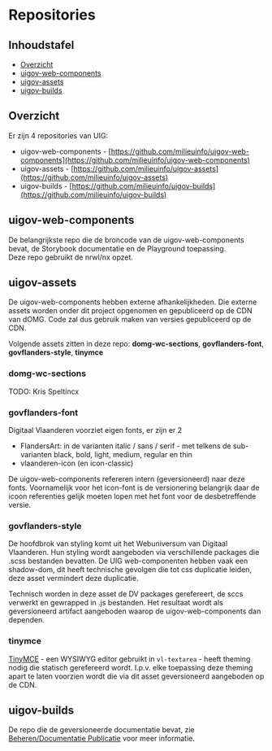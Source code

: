 
<Meta title="Beheren/Repositories"/>

# Repositories

## Inhoudstafel

- [Overzicht](#overzicht)
- [uigov-web-components](#uigov-web-components)
- [uigov-assets](#uigov-assets)
- [uigov-builds](#uigov-builds)


## Overzicht

Er zijn 4 repositories van UIG:
- uigov-web-components - [https://github.com/milieuinfo/uigov-web-components](https://github.com/milieuinfo/uigov-web-components)
- uigov-assets - [https://github.com/milieuinfo/uigov-assets](https://github.com/milieuinfo/uigov-assets)
- uigov-builds - [https://github.com/milieuinfo/uigov-builds](https://github.com/milieuinfo/uigov-builds)


## uigov-web-components

De belangrijkste repo die de broncode van de uigov-web-components bevat, de Storybook documentatie en de Playground
toepassing.<br/>
Deze repo gebruikt de nrwl/nx opzet.


## uigov-assets

De uigov-web-components hebben externe afhankelijkheden.  Die externe assets worden onder dit project opgenomen en
gepubliceerd op de CDN van dOMG. Code zal dus gebruik maken van versies gepubliceerd op de CDN.

Volgende assets zitten in deze repo: __domg-wc-sections__, __govflanders-font__, __govflanders-style__, __tinymce__

### domg-wc-sections

TODO: Kris Speltincx

### govflanders-font

Digitaal Vlaanderen voorziet eigen fonts, er zijn er 2
-  FlandersArt: in de varianten italic / sans / serif - met telkens de sub-varianten black, bold, light, medium, regular
   en thin
-  vlaanderen-icon (en icon-classic)

De uigov-web-components refereren intern (geversioneerd) naar deze fonts. Voornamelijk voor het icon-font is de
versionering belangrijk daar de icoon referenties gelijk moeten lopen met het font voor de desbetreffende versie.

### govflanders-style

De hoofdbrok van styling komt uit het Webuniversum van Digitaal Vlaanderen. Hun styling wordt aangeboden via
verschillende packages die .scss bestanden bevatten. De UIG web-componenten hebben vaak een shadow-dom, dit heeft
technische gevolgen die tot css duplicatie leiden, deze asset vermindert deze duplicatie.

Technisch worden in deze asset de DV packages gerefereert, de sccs verwerkt en gewrapped in .js bestanden. Het
resultaat wordt als geversioneerd artifact aangeboden waarop de uigov-web-components dan dependen.

### tinymce

[TinyMCE](https://www.tiny.cloud/) - een WYSIWYG editor gebruikt in `vl-textarea` - heeft theming nodig die statisch
gerefereerd wordt. I.p.v. elke toepassing deze theming apart te laten voorzien wordt die via dit asset geversioneerd
aangeboden op de CDN.


## uigov-builds

De repo die de geversioneerde documentatie bevat,
zie [Beheren/Documentatie Publicatie](/docs/beheren-documentatie-publicatie--documentatie) voor meer informatie.
